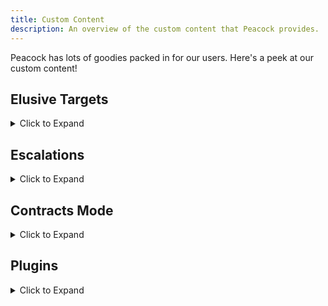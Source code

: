 ```yaml
---
title: Custom Content
description: An overview of the custom content that Peacock provides.
---
```


Peacock has lots of goodies packed in for our users. Here's a peek at our custom content!

<div class="make_h2_smaller">

## Elusive Targets

<details>

<summary>Click to Expand</summary>

Within Peacock, you can replay Elusive Targets without any time limit on restarts (unlike Elusive Target Arcade), and without a time limit.
  * **How to Play**: After starting up Hitman 3 in Peacock, go to `Career` -> `Elusive Targets` in-game.

</details>

## Escalations

<details>
<summary>Click to Expand</summary>

* **Custom Peacock Escalations**
  * Peacock supports custom (made with user input) escalations. These escalations are available in-game by default. You can see some custom escalations listed in the [Roadmaps](https://thepeacockproject.org/wiki/roadmaps) as well.

* **Official Server Escalations**
  * Peacock also supports some official server escalations, although not all are ported. These escalations are available in-game by default.
* **Legacy Escalations**
  * Peacock supports Hitman 2016 escalations that have not been ported to Hitman 2 or 3 (legacy escalations).
  * To install legacy escalations, search `legacy in: plugin-releases` in the Peacock Discord. Download `LegacyEscalationsPlugin.js`, install it to your main Peacock install folder (`...Peacock-vx.x.x/Peacock-vx.x.x`).
* **How to Play Escalations**: Go to `Destinations` menu, then to a specific map in-game to access escalations.

</details>

## Contracts Mode

<details>
<summary>Click to Expand</summary>

Peacock supports both official server and custom Peacock contracts.

* **Featured contracts**
  * This includes all official servers featured contracts, as well as some custom contracts created by Peacock dev team. You can see some of these custom featured contracts [here](https://thepeacockproject.org/wiki/roadmaps).
  * How to Play: Go to ```Game Modes``` -> ```Contracts``` -> ```Featured``` menu in-game
* **User Created, Official Server Contracts**
  * How to Install: Go to ```Game Modes``` -> ```Contracts``` -> ```Contract Lookup``` menu in-game. Enter the official server contract ID (note: only Steam and Epic Hitman 3 contracts are supported). The contract will now be downloaded in ```...Peacock-vx.x.x/Peacock-vx.x.x/Contracts/```.
  * How to Play: Go to ```Game Modes``` -> ```Contracts``` -> ```My Contracts``` in-game to play.
* **User Created, Peacock Contracts**
  * How to Install: Download the contracts ```.ocre``` file from the ```share-contracts``` channel in Peacock Discord. Install this ```.ocre``` file to your ```...Peacock-vx.x.x/Peacock-vx.x.x/Contracts``` folder.
  * How to Create Your Own: If you create a contract in-game while in Peacock server, your contract will be saved as an ```.ocre``` file in ```...Peacock-vx.x.x/Peacock-vx.x.x/Contracts``` folder. Be sure to share your ```.ocre``` file in Peacock Discord's ```share-contracts``` channel if you want others to play your custom Peacock contract.
  * How to Play: Go to ```Game Modes``` -> ```Contracts``` -> ```My Contracts``` in-game to play.

</details>

## Plugins

<details>
<summary>Click to Expand</summary>

Besides Legacy Escalations Plugin, which was described earlier in the Escalations section, Peacock supports a broad variety of  server side mods (plugins). These include, but are not limited to:
* Kill Everyone Mode
  * All real NPC's marked as targets, can get Silent Assassin rating back after killing everyone.
  * Note: Very buggy for maps with 200+ targets, guns may jam randomly. You may need to start by melee killing people.
* Sarajevo Six
  * Bonus Missions otherwise only available in Hitman 2016 Playstation version.
  * Installation Instructions: https://rentry.org/H3_TS6
* Plugins to add otherwise unused weapons to the game
* Plugins to modify existing weapons and disguises.
* **How to Install Plugins**: Broadly speaking, to install plugins, go to ```#plugin-releases``` in the Peacock Discord and download a plugin you are interested in. Then, install it to your main Peacock install folder (```...Peacock-vx.x.x/Peacock-vx.x.x```). Be sure to check for any further instructions in the ```#plugin-releases``` channel for a given plugin, as certain plugins may require further installation steps or are incompatible with newer versions of Peacock.

**Note: Plugins are only a small portion of the Hitman modding scene. Many Hitman mods are done client-side and out of scope of Peacock.** Client-side mods are aggregated here: https://www.nexusmods.com/hitman3

</details>

</div>